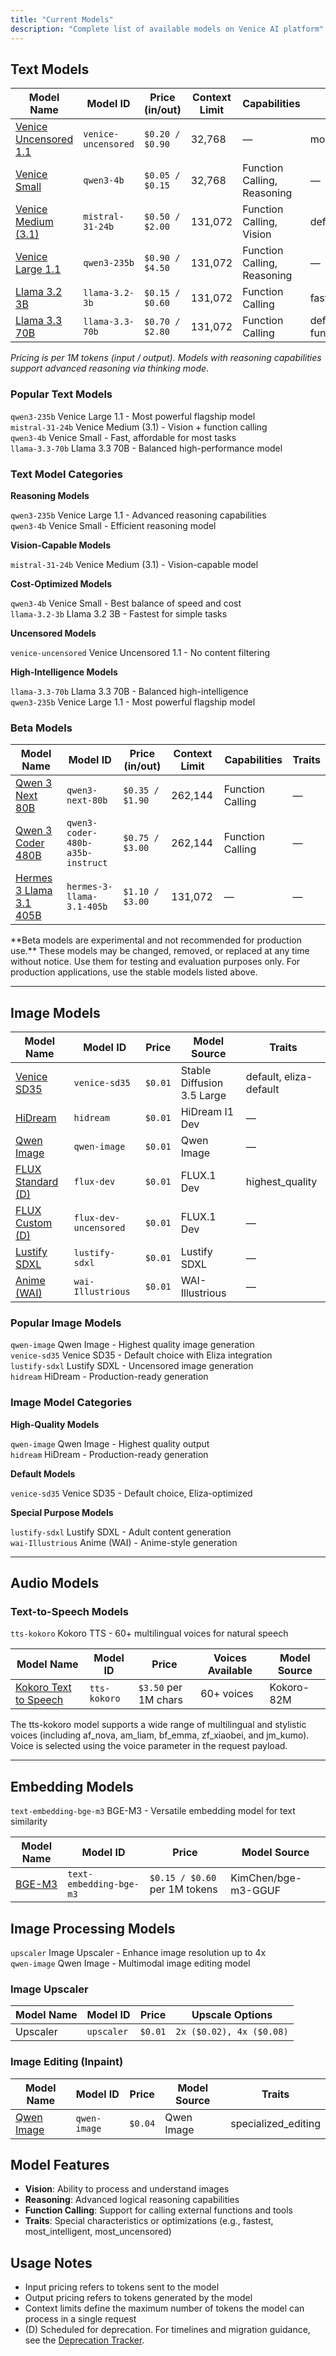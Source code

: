 ```yaml
---
title: "Current Models"
description: "Complete list of available models on Venice AI platform"
---
```


## Text Models

| Model Name | Model ID | Price (in/out) | Context Limit | Capabilities | Traits |
|------------|----------|----------------|---------------|--------------|--------|
| [Venice Uncensored 1.1](https://huggingface.co/cognitivecomputations/Dolphin-Mistral-24B-Venice-Edition) | `venice-uncensored` | `$0.20 / $0.90` | 32,768 | — | most_uncensored |
| [Venice Small](https://huggingface.co/Qwen/Qwen3-4B) | `qwen3-4b` | `$0.05 / $0.15` | 32,768 | Function Calling, Reasoning | — |
| [Venice Medium (3.1)](https://huggingface.co/mistralai/Mistral-Small-3.1-24B-Instruct-2503) | `mistral-31-24b` | `$0.50 / $2.00` | 131,072 | Function Calling, Vision | default_vision |
| [Venice Large 1.1](https://huggingface.co/Qwen/Qwen3-235B-A22B-Instruct-2507-FP8) | `qwen3-235b` | `$0.90 / $4.50` | 131,072 | Function Calling, Reasoning | — |
| [Llama 3.2 3B](https://huggingface.co/meta-llama/Llama-3.2-3B) | `llama-3.2-3b` | `$0.15 / $0.60` | 131,072 | Function Calling | fastest |
| [Llama 3.3 70B](https://huggingface.co/meta-llama/Llama-3.3-70B-Instruct) | `llama-3.3-70b` | `$0.70 / $2.80` | 131,072 | Function Calling | default, function_calling_default |

*Pricing is per 1M tokens (input / output). Models with reasoning capabilities support advanced reasoning via thinking mode*.

### Popular Text Models
`qwen3-235b` Venice Large 1.1 - Most powerful flagship model  
`mistral-31-24b` Venice Medium (3.1) - Vision + function calling  
`qwen3-4b` Venice Small - Fast, affordable for most tasks  
`llama-3.3-70b` Llama 3.3 70B - Balanced high-performance model  

### Text Model Categories

**Reasoning Models**

`qwen3-235b` Venice Large 1.1 - Advanced reasoning capabilities  
`qwen3-4b` Venice Small - Efficient reasoning model

**Vision-Capable Models**

`mistral-31-24b` Venice Medium (3.1) - Vision-capable model

**Cost-Optimized Models**

`qwen3-4b` Venice Small - Best balance of speed and cost  
`llama-3.2-3b` Llama 3.2 3B - Fastest for simple tasks

**Uncensored Models**

`venice-uncensored` Venice Uncensored 1.1 - No content filtering

**High-Intelligence Models**

`llama-3.3-70b` Llama 3.3 70B - Balanced high-intelligence  
`qwen3-235b` Venice Large 1.1 - Most powerful flagship model

### Beta Models

| Model Name | Model ID | Price (in/out) | Context Limit | Capabilities | Traits |
|------------|----------|----------------|---------------|--------------|--------|
| [Qwen 3 Next 80B](https://huggingface.co/Qwen/Qwen3-Next-80B-A3B-Instruct) | `qwen3-next-80b` | `$0.35 / $1.90` | 262,144 | Function Calling | — |
| [Qwen 3 Coder 480B](https://huggingface.co/Qwen/Qwen3-Coder-480B-A35B-Instruct) | `qwen3-coder-480b-a35b-instruct` | `$0.75 / $3.00` | 262,144 | Function Calling | — |
| [Hermes 3 Llama 3.1 405B](https://huggingface.co/NousResearch/Hermes-3-Llama-3.1-405B) | `hermes-3-llama-3.1-405b` | `$1.10 / $3.00` | 131,072 | — | — |

<Warning>
**Beta models are experimental and not recommended for production use.** These models may be changed, removed, or replaced at any time without notice. Use them for testing and evaluation purposes only. For production applications, use the stable models listed above.
</Warning>

---

## Image Models

| Model Name | Model ID | Price | Model Source | Traits |
|------------|----------|-------|--------------|--------|
| [Venice SD35](https://huggingface.co/stabilityai/stable-diffusion-3.5-large) | `venice-sd35` | `$0.01` | Stable Diffusion 3.5 Large | default, eliza-default |
| [HiDream](https://huggingface.co/HiDream-ai/HiDream-I1-Dev) | `hidream` | `$0.01` | HiDream I1 Dev | — |
| [Qwen Image](https://huggingface.co/Qwen/Qwen-Image) | `qwen-image` | `$0.01` | Qwen Image | — |
| [FLUX Standard (D)](https://huggingface.co/black-forest-labs/FLUX.1-dev) | `flux-dev` | `$0.01` | FLUX.1 Dev | highest_quality |
| [FLUX Custom (D)](https://huggingface.co/black-forest-labs/FLUX.1-dev) | `flux-dev-uncensored` | `$0.01` | FLUX.1 Dev | — |
| [Lustify SDXL](https://civitai.com/models/573152/lustify-sdxl-nsfw-checkpoint) | `lustify-sdxl` | `$0.01` | Lustify SDXL | — |
| [Anime (WAI)](https://civitai.com/models/827184?modelVersionId=1761560) | `wai-Illustrious` | `$0.01` | WAI-Illustrious | — |

### Popular Image Models
`qwen-image` Qwen Image - Highest quality image generation  
`venice-sd35` Venice SD35 - Default choice with Eliza integration  
`lustify-sdxl` Lustify SDXL - Uncensored image generation  
`hidream` HiDream - Production-ready generation  

### Image Model Categories

**High-Quality Models**

`qwen-image` Qwen Image - Highest quality output  
`hidream` HiDream - Production-ready generation

**Default Models**

`venice-sd35` Venice SD35 - Default choice, Eliza-optimized  

**Special Purpose Models**

`lustify-sdxl` Lustify SDXL - Adult content generation  
`wai-Illustrious` Anime (WAI) - Anime-style generation

---

## Audio Models

### Text-to-Speech Models
`tts-kokoro` Kokoro TTS - 60+ multilingual voices for natural speech

| Model Name | Model ID | Price | Voices Available | Model Source |
|------------|----------|-------|------------------|--------------|
| [Kokoro Text to Speech](https://huggingface.co/hexgrad/Kokoro-82M) | `tts-kokoro` | `$3.50` per 1M chars | 60+ voices | Kokoro-82M |

<Note>
The tts-kokoro model supports a wide range of multilingual and stylistic voices (including af_nova, am_liam, bf_emma, zf_xiaobei, and jm_kumo). Voice is selected using the voice parameter in the request payload.
</Note>

---

## Embedding Models

`text-embedding-bge-m3` BGE-M3 - Versatile embedding model for text similarity

| Model Name | Model ID | Price | Model Source |
|------------|----------|-------|--------------|
| [BGE-M3](https://huggingface.co/KimChen/bge-m3-GGUF) | `text-embedding-bge-m3` | `$0.15 / $0.60` per 1M tokens | KimChen/bge-m3-GGUF |

## Image Processing Models
`upscaler` Image Upscaler - Enhance image resolution up to 4x  
`qwen-image` Qwen Image - Multimodal image editing model

### Image Upscaler
| Model Name | Model ID | Price | Upscale Options |
|------------|----------|-------|-----------------|
| Upscaler | `upscaler` | `$0.01` | `2x ($0.02), 4x ($0.08)` |

### Image Editing (Inpaint)
| Model Name | Model ID | Price | Model Source | Traits |
|------------|----------|-------|--------------|--------|
| [Qwen Image](https://huggingface.co/Qwen/Qwen-Image) | `qwen-image` | `$0.04` | Qwen Image | specialized_editing |


## Model Features

- **Vision**: Ability to process and understand images
- **Reasoning**: Advanced logical reasoning capabilities
- **Function Calling**: Support for calling external functions and tools
- **Traits**: Special characteristics or optimizations (e.g., fastest, most_intelligent, most_uncensored)

## Usage Notes

- Input pricing refers to tokens sent to the model
- Output pricing refers to tokens generated by the model
- Context limits define the maximum number of tokens the model can process in a single request
- (D) Scheduled for deprecation. For timelines and migration guidance, see the [Deprecation Tracker](/overview/deprecations#model-deprecation-tracker).
